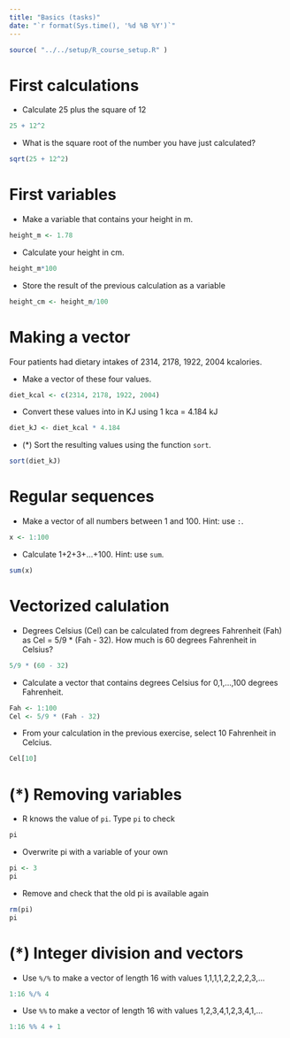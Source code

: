 ```yaml
---
title: "Basics (tasks)"
date: "`r format(Sys.time(), '%d %B %Y')`"
---
```


```r
source( "../../setup/R_course_setup.R" )
```

# First calculations {#firstCalculations}

- Calculate 25 plus the square of 12
```r
25 + 12^2
```

- What is the square root of the number you have just calculated?
```r
sqrt(25 + 12^2)
```



# First variables {#firstVariables}

- Make a variable that contains your height in m.
```r
height_m <- 1.78
```

- Calculate your height in cm.
```r
height_m*100
```

- Store the result of the previous calculation as a variable
```r
height_cm <- height_m/100
```


# Making a vector {#exercisesBasics}

Four patients had dietary intakes of 2314, 2178, 1922, 2004 kcalories.

- Make a vector of these four values.
```r
diet_kcal <- c(2314, 2178, 1922, 2004)
```
- Convert these values into in KJ using 1 kca = 4.184 kJ
```r
diet_kJ <- diet_kcal * 4.184
```
- (*) Sort the resulting values using the function `sort`.
```r
sort(diet_kJ)
```


# Regular sequences

-	Make a vector of all numbers between 1 and 100. Hint: use `:`.
```r
x <- 1:100
```

- Calculate 1+2+3+...+100. Hint: use `sum`.
```r
sum(x)
```


# Vectorized calulation

- Degrees Celsius (Cel) can be calculated from degrees Fahrenheit (Fah) as Cel = 5/9 * (Fah - 32). How much is 60 degrees Fahrenheit in Celsius?
```r
5/9 * (60 - 32)
```

-	Calculate a vector that contains degrees Celsius for 0,1,...,100 degrees Fahrenheit.
```r
Fah <- 1:100
Cel <- 5/9 * (Fah - 32)
```

- From your calculation in the previous exercise, select 10 Fahrenheit in Celcius.
```r
Cel[10]
```


# (*) Removing variables

- R knows the value of `pi`. Type `pi` to check
```r
pi
```

- Overwrite pi with a variable of your own 
```r
pi <- 3
pi
```

- Remove and check that the old pi is available again 
```r
rm(pi)
pi
```


# (*) Integer division and vectors

- Use `%/%` to make a vector of length 16 with values 1,1,1,1,2,2,2,2,3,...
```r
1:16 %/% 4
```

- Use `%%` to make a vector of length 16 with values 1,2,3,4,1,2,3,4,1,...
```r
1:16 %% 4 + 1
```




